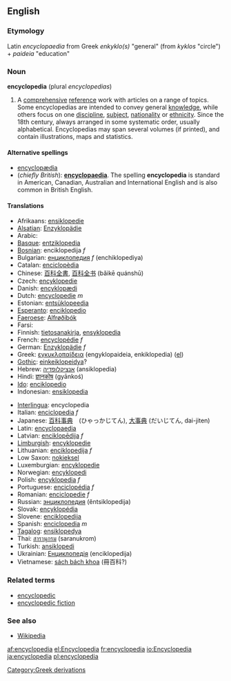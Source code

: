 ==English==
===Etymology===
Latin ''encyclopaedia'' from Greek ''enkyklo(s)'' "general" (from ''kyklos'' "circle") + ''paideia'' "education"

===Noun===
'''encyclopedia'''  (plural ''encyclopedias'')
# A [[comprehensive]] [[reference]] work with articles on a range of topics.  Some encyclopedias are intended to convey general [[knowledge]], while others focus on one [[discipline]], [[subject]], [[nationality]] or [[ethnicity]].  Since the 18th century, always arranged in some systematic order, usually alphabetical.  Encyclopedias may span several volumes (if printed), and contain illustrations, maps and statistics.

====Alternative spellings====
*[[encyclopædia]]
*(''chiefly British''): '''[[encyclopaedia]]'''.  The spelling '''encyclopedia''' is standard in American, Canadian, Australian and International English and is also common in British English.

====Translations====
{{top}}
*Afrikaans: [[ensiklopedie]]
*[[Alsatian]]: [[Enzyklopädie]]
*Arabic: {{ARchar|[[موسوعة]]}}
*[[Basque]]: [[entziklopedia]]
*[[Bosnian]]: enciklopedija ''f''
*Bulgarian: [[енциклопедия]] ''f'' (enchiklopediya)
*Catalan: [[enciclopèdia]]
*Chinese: [[百科全書]], [[百科全书]] (bǎikē quánshū)
*Czech: [[encyklopedie]]
*Danish: [[encyklopædi]]
*Dutch: [[encyclopedie]] ''m''
*Estonian: [[entsüklopeedia]]
*[[Esperanto]]: [[enciklopedio]]
*[[Faeroese]]: [[Alfrøðibók]]
*Farsi: {{FAchar|[[دایرةالمعارف]]}}
*Finnish: [[tietosanakirja]], [[ensyklopedia]]
*French: [[encyclopédie]] ''f''
*German: [[Enzyklopädie]] ''f''
*Greek: [[εγκυκλοπαίδεια]] (engyklopaideia, enkiklopedia) ([[:el:εγκυκλοπαδεια|el]])
*[[Gothic]]: [[einkeiklopeidya]]?
*Hebrew: [[אנציקלופדיה]] (ansiklopedia)
*Hindi: [[ज्ञानकोष]] (gyānkoś)
*[[Ido]]: [[enciklopedio]]
*Indonesian: [[ensiklopedia]]
{{mid}}
*[[Interlingua]]: encyclopedia
*Italian: [[enciclopedia]] ''f''
*Japanese: [[百科事典]]　(ひゃっかじてん), [[大事典]] (だいじてん, dai-jiten)
*Latin: [[encyclopaedia]]
*Latvian: [[enciklopēdija]] ''f''
*[[Limburgish]]: [[encyklopedie]]
*Lithuanian: [[enciklopedija]] ''f''
*Low Saxon: [[nokieksel]]
*Luxemburgian: [[encyklopedie]]
*Norwegian: [[encyklopedi]]
*Polish: [[encyklopedia]] ''f''
*Portuguese: [[enciclopédia]] ''f''
*Romanian: [[enciclopedie]] ''f''
*Russian: [[энциклопедия]] (ěntsiklopedija)
*Slovak: [[encyklopédia]]
*Slovene: [[enciklopedija]]
*Spanish: [[enciclopedia]] ''m''
*[[Tagalog]]: [[ensiklopedya]]
*Thai: [[สารานุกรม]] (saranukrom)
*Turkish: [[ansiklopedi]]
*Ukrainian: [[Енциклопедія]] (enciklopedija)
*Vietnamese: [[sách bách khoa]] (冊百科?)
{{bottom}}

===Related terms===
*[[encyclopedic]]
*[[encyclopedic fiction]]

===See also===
*[[Wikipedia]]

{{Wikipedia}}

[[Category:Greek derivations]]
[[af:encyclopedia]]
[[el:Encyclopedia]]
[[fr:encyclopedia]]
[[io:Encyclopedia]]
[[ja:encyclopedia]]
[[pl:encyclopedia]]